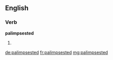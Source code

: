 ==English==

===Verb===
'''palimpsested'''

# {{en-past of|palimpsest}}

[[de:palimpsested]]
[[fr:palimpsested]]
[[mg:palimpsested]]